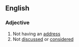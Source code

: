 ==English==

===Adjective===
{{en-adj|-}}

# Not having an [[address]]
# Not [[discussed]] or [[considered]]